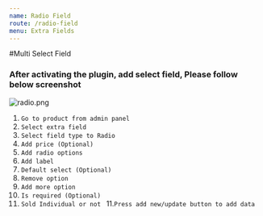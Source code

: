 ```yaml
---
name: Radio Field
route: /radio-field
menu: Extra Fields
---
```

#Multi Select Field

### After activating the plugin, add select field,  Please follow below screenshot

![radio.png](../images/radio.png)

1. `Go to product from admin panel`
2. `Select extra field `
3. `Select field type to Radio`
4. `Add price (Optional)`
5. `Add radio options`
6. `Add label`
7. `Default select (Optional)`
8. `Remove option `
9. `Add more option`
10. `Is required (Optional)`
10. `Sold Individual or not `
11.` Press add new/update button to add data `
